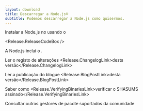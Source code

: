 ```yaml
---
layout: download
title: Descarregar a Node.js®
subtitle: Podemos descarregar a Node.js como quisermos.
---
```


<section>
  Instalar a Node.js<Release.VersionDropdown /> no <Release.OperatingSystemDropdown exclude={["AIX"]} /> usando o <Release.PlatformDropdown />

  <Release.ReleaseCodeBox />
</section>

<section>
  A Node.js inclui o <Release.NpmLink />.

  Ler o registo de alterações <Release.ChangelogLink>desta versão</Release.ChangelogLink>

  Ler a publicação do blogue <Release.BlogPostLink>desta versão</Release.BlogPostLink>

  Saber como <Release.VerifyingBinariesLink>verificar o SHASUMS assinado</Release.VerifyingBinariesLink>

  Consultar outros <LinkWithArrow href="/download/package-manager/all">gestores de pacote</LinkWithArrow> suportados da comunidade
</section>
